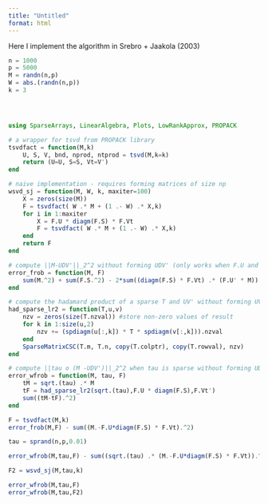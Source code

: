 ```yaml
---
title: "Untitled"
format: html
---
```



Here I implement the algorithm in Srebro + Jaakola (2003)
```julia

n = 1000
p = 5000
M = randn(n,p)
W = abs.(randn(n,p))
k = 3




using SparseArrays, LinearAlgebra, Plots, LowRankApprox, PROPACK

# a wrapper for tsvd from PROPACK library
tsvdfact = function(M,k)
    U, S, V, bnd, nprod, ntprod = tsvd(M,k=k)
    return (U=U, S=S, Vt=V')
end

# naive implementation - requires forming matrices of size np
wsvd_sj = function(M, W, k, maxiter=100)
    X = zeros(size(M))
    F = tsvdfact( W .* M + (1 .- W) .* X,k)
    for i in 1:maxiter
        X = F.U * diagm(F.S) * F.Vt
        F = tsvdfact( W .* M + (1 .- W) .* X,k)
    end
    return F
end

# compute ||M-UDV'||_2^2 without forming UDV' (only works when F.U and F.V are orthonormal)
error_frob = function(M, F)
    sum(M.^2) + sum(F.S.^2) - 2*sum((diagm(F.S) * F.Vt) .* (F.U' * M))
end

# compute the hadamard product of a sparse T and UV' without forming UV'
had_sparse_lr2 = function(T,u,v)
    nzv = zeros(size(T.nzval)) #store non-zero values of result
    for k in 1:size(u,2)
        nzv += (spdiagm(u[:,k]) * T * spdiagm(v[:,k])).nzval
    end
    SparseMatrixCSC(T.m, T.n, copy(T.colptr), copy(T.rowval), nzv)
end

# compute ||tau o (M -UDV')||_2^2 when tau is sparse without forming UDV' (assumes F.U and F.V are orthonormal)
error_wfrob = function(M, tau, F)
    tM = sqrt.(tau) .* M
    tF = had_sparse_lr2(sqrt.(tau),F.U * diagm(F.S),F.Vt')
    sum((tM-tF).^2)
end

```




```julia
F = tsvdfact(M,k)
error_frob(M,F) - sum((M.-F.U*diagm(F.S) * F.Vt).^2)

tau = sprand(n,p,0.01)

error_wfrob(M,tau,F) - sum((sqrt.(tau) .* (M.-F.U*diagm(F.S) * F.Vt)).^2)

F2 = wsvd_sj(M,tau,k)

error_wfrob(M,tau,F)
error_wfrob(M,tau,F2)
```